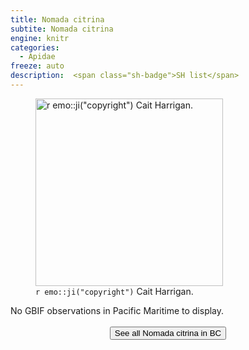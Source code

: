 ```yaml
---
title: Nomada citrina
subtite: Nomada citrina
engine: knitr
categories:
  - Apidae
freeze: auto
description:  <span class="sh-badge">SH list</span>
---
```

![`r emo::ji("copyright")` Cait Harrigan.](/files/no_bee.png){height=300}



No GBIF observations in Pacific Maritime to display.
<br><br>
<center>


<a href="NA"><button type="button" class="btn btn-secondary">See all Nomada citrina in BC <i class="fa-solid fa-arrow-up-right-from-square"></i> </button></a>
</center>
